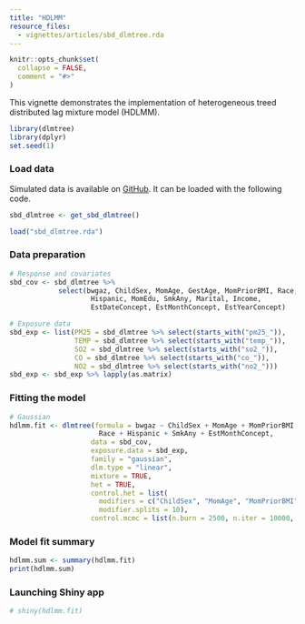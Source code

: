 ```yaml
---
title: "HDLMM"
resource_files:
  - vignettes/articles/sbd_dlmtree.rda
---
```


```r
knitr::opts_chunk$set(
  collapse = FALSE,
  comment = "#>"
)
```

This vignette demonstrates the implementation of heterogeneous treed distributed lag mixture model (HDLMM).

```r
library(dlmtree)
library(dplyr)
set.seed(1)
```

### Load data

Simulated data is available on [GitHub](https://github.com/danielmork/dlmtree/tree/master/vignettes/articles). It can be loaded with the following code.

```r
sbd_dlmtree <- get_sbd_dlmtree()
```


```r
load("sbd_dlmtree.rda")
```

### Data preparation
```r
# Response and covariates
sbd_cov <- sbd_dlmtree %>% 
            select(bwgaz, ChildSex, MomAge, GestAge, MomPriorBMI, Race,
                    Hispanic, MomEdu, SmkAny, Marital, Income,
                    EstDateConcept, EstMonthConcept, EstYearConcept)

# Exposure data
sbd_exp <- list(PM25 = sbd_dlmtree %>% select(starts_with("pm25_")),
                TEMP = sbd_dlmtree %>% select(starts_with("temp_")),
                SO2 = sbd_dlmtree %>% select(starts_with("so2_")),
                CO = sbd_dlmtree %>% select(starts_with("co_")),
                NO2 = sbd_dlmtree %>% select(starts_with("no2_")))
sbd_exp <- sbd_exp %>% lapply(as.matrix)
```

### Fitting the model
```r
# Gaussian
hdlmm.fit <- dlmtree(formula = bwgaz ~ ChildSex + MomAge + MomPriorBMI +
                      Race + Hispanic + SmkAny + EstMonthConcept,
                    data = sbd_cov,
                    exposure.data = sbd_exp,
                    family = "gaussian",
                    dlm.type = "linear",
                    mixture = TRUE,
                    het = TRUE,
                    control.het = list(
                      modifiers = c("ChildSex", "MomAge", "MomPriorBMI", "SmkAny"),
                      modifier.splits = 10),
                    control.mcmc = list(n.burn = 2500, n.iter = 10000, n.thin = 5))
```

### Model fit summary
```r
hdlmm.sum <- summary(hdlmm.fit)
print(hdlmm.sum)
```

### Launching Shiny app
```r
# shiny(hdlmm.fit)
```

